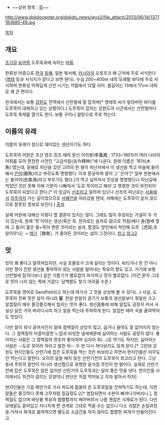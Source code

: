 * ~~상위 항목 : [[묵]]~~

http://www.dokdocenter.org/dokdo_news/wys2/file_attach/2013/06/14/1371183685-49.jpg

[[목차]]

== 개요 ==
[[조기]]강 [[농어]]목 도루묵과에 속하는 [[어류]].

한류성 어종으로 [[한국]] [[동해]], 일본 북서해, [[러시아]]의 오호츠크 해 근처에 주로 서식한다([[명태]] 등과 서식지가 같다고 보면 된다). 수심 200~400m 내의 모래펄 바닥에 주로 서식하며 한류성 어족답게 산란 시기는 11월에서 12월 사이. 몸길이는 13에서 17cm 내외로 꽤 큰 편이다.

한국에서는 보통 [[강원도]] 전역에서 산란철에 잘 잡히며[* 명태의 씨가 말라버린 바다를 도루묵이 대체하고 있는 상황이다.] 도루묵이 잡히는 강원도의 시군에서는 산란철마다 도루묵 축제를 열기도 한다. 보통 구이나 알탕으로 주로 먹는다.

== 이름의 유래 ==
이름의 유래가 참으로 재미있는 생선이기도 하다.

도루묵의 어원은 조선 영조·정조 때의 문신 이의봉(李義鳳 : 1733~1801)이 여러 나라의 어휘를 모아 편찬한 사전인 “고금석림(古今釋林)”에 나온다.
원래 이름은 '목어(木魚)'였는데, 동해로 피난을 갔던 고려의 한 왕이 피난처에서 이 생선을 먹고 마음에 들어해서 [[은어]](銀魚)라고 부르도록 명령했다. 이후 환궁하여 왕이 그 '은어'[* 일부 판본에서는 충미어(忠美漁)라고 부르기도 했다.]가 먹고 싶어져서 진상을 명령했으나 피난길에 먹었던 것만 못해 이에 기분이 나빠져서 '도로 목이라고 해라'고 명령한 것이 와전되어 도루묵이 되었다고 한다.[* 이 임금이 [[선조]]라고 알려져 있으나 선조의 피난로는 [[서울]]에서 [[의주]]까지 가는 길이었으므로 [[서해]]안을 따라갔을 텐데, 서해에는 도루묵이 살지 않으므로 잘못된 정보로 보인다.] [http://ko.wikipedia.org/wiki/%EB%8F%84%EB%A3%A8%EB%AC%B5 출처]

실제 어원에 대해선 이렇다 할 결론이 있지는 않다. 그래도 많이 추정되는 가설이 두 가지 있는데, 원래 '목'이라는 생선(혹은 묵. 한자로는 음차로 目으로 적힘)에다 돌(돌배 할 때 그 돌)이 붙은 돌+목이 변한 것이라는 설과, 함경도 방언에서 착안해 도루［虎班;호랑이무늬］+ [[메기]]［棘魚］가 줄어든 것이라는 설이 그것이다. [http://hsong.egloos.com/1148055 참고] [http://www.gurinet.org/sub_read.html?uid=960 참고2]

== 맛 ==
맛이 꽤 좋다고 알려져있지만, 사실 호불호가 크게 갈리는 맛이다. 비리거나 한 건 아니지만 향이 진한 생선을 좋아하지 않는 사람을 밀어내는 특유의 향도 있고. 거기에 보통 산란철에 잡히다보니 살은 기름기가 별로없이 퍼석하고 맛이 별로없다. (이건 문자 그대로 맛이 나지 않는 쪽에 가깝다. 담백함도 찾기 어려울 수준.)

도루묵을 영어로 Sandfish라고 하는데 여기서 그 맛을 상상해 볼 수 있다(...) 사실, 도루묵의 진짜 맛은 살이 아니라 '''알'''. 한알 한알의 굵기가 보통의 생선알보다 훠얼씬 크고 알껍질이 매우 쫄깃쫄깃해서 씹히는 맛이 좋다. 생선몸통에 비해 알집도 굉장히 커서 사실상 살은 거의 버리다시피 하고 알을 먹는데 주력하게 된다. 알집만 떼어 국을 끓여먹어도 맛있다. 

다만 알이 워낙 굵어서인지 알에 점액질이 상당히 많고, 굽거나 끓여도 잘 없어지지 않는다. 그 점액질의 미끌미끌한 느낌과 비릿한 냄새때문에 싫어하는 사람도 굉장히 많다. 좋아하는 사람은 그 점액질의 맛조차 좋아하며 심지어 회(…)로 먹기도 하지만, 싫어하는 사람은 --도로 묵이라 하라고 말한 뒤-- 두 번 다시 쳐다보지도 않게 된다.[* 그런데 강원도 현지인들도 산란기에 잡은 도루묵을 먹는 것은 바보라고 하면서 현지인들은 아무도 안 먹는다고 말한다. 오히려 알을 배지 않은 산란기전의 도루묵이 최고라고 한다. 그냥 동네 주민의 증언이 아니라 생선찜으로 유명한 음식점 주인이 한 말이다. 실제로 산란기전에 잡은 도루묵은 알은 없지만 산란기의 도루묵과는 달리 좋은 맛을 낸다. 현지인들 사이에서도 의견이 갈리는 모양이니 판단은 직접 먹어보고 각자 알아서 하자]

현지인들은 가끔 해안가로 가서 파도에 휩쓸려 온 도루묵알을 건져먹기도 하는데, 이런 알들은 쫄깃하다 못해 고무처럼 질길정도고[* 염장되면서 수분이 빠져나가버리니.], 점액질도 없으며 바닷물 특유의 짭짤함까지 배어버려서 나름 괜찮은 식재료가 된다. 다만 모래알도 묻어있고 지나치게 짠 관계로 그대로 먹을 수는 없으니 다소 귀찮은 손질과정을 거쳐서 찌개로 끓여먹으면 별도로 소금간을 하지 않아도 짭짤한 찌개가 만들어진다고.
